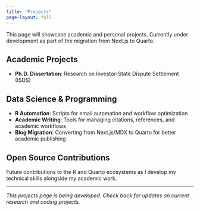 ```yaml
---
title: "Projects"
page-layout: full
---
```


This page will showcase academic and personal projects. Currently under development as part of the migration from Next.js to Quarto.

## Academic Projects

- **Ph.D. Dissertation**: Research on Investor-State Dispute Settlement (ISDS)

## Data Science & Programming

- **R Automation**: Scripts for email automation and workflow optimization
- **Academic Writing**: Tools for managing citations, references, and academic workflows
- **Blog Migration**: Converting from Next.js/MDX to Quarto for better academic publishing

## Open Source Contributions

Future contributions to the R and Quarto ecosystems as I develop my technical skills alongside my academic work.

---

*This projects page is being developed. Check back for updates on current research and coding projects.*